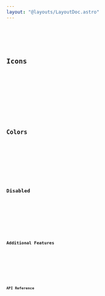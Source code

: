 ```yaml
---
layout: "@layouts/LayoutDoc.astro"
---
```




<Preview client:load>
  <Fragment slot="preview">
    <Example client:load />
  </Fragment>
  <Fragment slot="code">
    <Code code={ExampleRaw} lang="svelte" />
  </Fragment>
</Preview>

## Icons

<Preview client:load>
  <Fragment slot="preview">
    <ExampleIcons client:load />
  </Fragment>
  <Fragment slot="code">
    <Code code={ExampleIconsRaw} lang="svelte" />
  </Fragment>
</Preview>

## Colors

<Preview client:load>
  <Fragment slot="preview">
    <ExampleColors client:load />
  </Fragment>
  <Fragment slot="code">
    <Code code={ExampleColorsRaw} lang="svelte" />
  </Fragment>
</Preview>

## Disabled

<Preview client:load>
  <Fragment slot="preview">
    <ExampleDisabled client:load />
  </Fragment>
  <Fragment slot="code">
    <Code code={ExampleDisabledRaw} lang="svelte" />
  </Fragment>
</Preview>

## Additional Features

<Preview client:load>
  <Fragment slot="preview">
    <ExampleMisc client:load />
  </Fragment>
  <Fragment slot="code">
    <Code code={ExampleMiscRaw} lang="svelte" />
  </Fragment>
</Preview>

## API Reference

<ApiTable />
